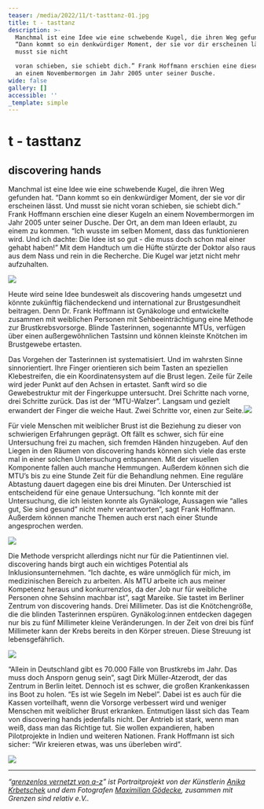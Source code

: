 ```yaml
---
teaser: /media/2022/11/t-tasttanz-01.jpg
title: t - tasttanz
description: >-
  Manchmal ist eine Idee wie eine schwebende Kugel, die ihren Weg gefunden hat.
  “Dann kommt so ein denkwürdiger Moment, der sie vor dir erscheinen lässt. Und
  musst sie nicht

  voran schieben, sie schiebt dich.” Frank Hoffmann erschien eine dieser Kugeln
  an einem Novembermorgen im Jahr 2005 unter seiner Dusche.
wide: false
gallery: []
accessible: ''
_template: simple
---
```


# t - tasttanz

## discovering hands

Manchmal ist eine Idee wie eine schwebende Kugel, die ihren Weg gefunden hat. “Dann kommt so ein denkwürdiger Moment, der sie vor dir erscheinen lässt. Und musst sie nicht voran schieben, sie schiebt dich.” Frank Hoffmann erschien eine dieser Kugeln an einem Novembermorgen im Jahr 2005 unter seiner Dusche. Der Ort, an dem man Ideen erlaubt, zu einem zu kommen. “Ich wusste im selben Moment, dass das funktionieren wird. Und ich dachte: Die Idee ist so gut - die muss doch schon mal einer gehabt haben!” Mit dem Handtuch um die Hüfte stürzte der Doktor also raus aus dem Nass und rein in die Recherche. Die Kugel war jetzt nicht mehr aufzuhalten.

![](/media/2022/11/01-1.jpg)

Heute wird seine Idee bundesweit als discovering hands umgesetzt und könnte zukünftig flächendeckend und international zur Brustgesundheit beitragen. Denn Dr. Frank Hoffmann ist Gynäkologe und entwickelte zusammen mit weiblichen Personen mit Sehbeeinträchtigung eine Methode zur Brustkrebsvorsorge. Blinde Tasterinnen, sogenannte MTUs, verfügen über einen außergewöhnlichen Tastsinn und können kleinste Knötchen im Brustgewebe ertasten.

Das Vorgehen der Tasterinnen ist systematisiert. Und im wahrsten Sinne sinnorientiert. Ihre Finger orientieren sich beim Tasten an speziellen Klebestreifen, die ein Koordinatensystem auf die Brust legen. Zeile für Zeile wird jeder Punkt auf den Achsen in ertastet. Sanft wird so die Gewebestruktur mit der Fingerkuppe untersucht. Drei Schritte nach vorne, drei Schritte zurück. Das ist der “MTU-Walzer”. Langsam und gezielt erwandert der Finger die weiche Haut. Zwei Schritte vor, einen zur Seite.![](/media/2022/11/02-1.jpg)

Für viele Menschen mit weiblicher Brust ist die Beziehung zu dieser von schwierigen Erfahrungen geprägt. Oft fällt es schwer, sich für eine Untersuchung frei zu machen, sich fremden Händen hinzugeben. Auf den Liegen in den Räumen von discovering hands können sich viele das erste mal in einer solchen Untersuchung entspannen. Mit der visuellen Komponente fallen auch manche Hemmungen. Außerdem können sich die MTU’s bis zu eine Stunde Zeit für die Behandlung nehmen. Eine reguläre Abtastung dauert dagegen eine bis drei Minuten. Der Unterschied ist entscheidend für eine genaue Untersuchung. “Ich konnte mit der Untersuchung, die ich leisten konnte als Gynäkologe, Aussagen wie “alles gut, Sie sind gesund” nicht mehr verantworten”, sagt Frank Hoffmann. Außerdem können manche Themen auch erst nach einer Stunde angesprochen werden.

![](/media/2022/11/03-1.jpg)

Die Methode verspricht allerdings nicht nur für die Patientinnen viel. discovering hands birgt auch ein wichtiges Potential als Inklusionsunternehmen. “Ich dachte, es wäre unmöglich für mich, im medizinischen Bereich zu arbeiten. Als MTU arbeite ich aus meiner Kompetenz heraus und konkurrenzlos, da der Job nur für weibliche Personen ohne Sehsinn machbar ist”, sagt Mareike. Sie tastet im Berliner Zentrum von discovering hands. Drei Millimeter. Das ist die Knötchengröße, die die blinden Tasterinnen erspüren. Gynäkolog:innen entdecken dagegen nur bis zu fünf Millimeter kleine Veränderungen. In der Zeit von drei bis fünf Millimeter kann der Krebs bereits in den Körper streuen. Diese Streuung ist lebensgefährlich.

![](/media/2022/11/04.jpg)

“Allein in Deutschland gibt es 70.000 Fälle von Brustkrebs im Jahr. Das muss doch Ansporn genug sein”, sagt Dirk Müller-Atzerodt, der das Zentrum in Berlin leitet. Dennoch ist es schwer, die großen Krankenkassen ins Boot zu holen. “Es ist wie Segeln im Nebel”. Dabei ist es auch für die Kassen vorteilhaft, wenn die Vorsorge verbessert wird und weniger Menschen mit weiblicher Brust erkranken. Entmutigen lässt sich das Team von discovering hands jedenfalls nicht. Der Antrieb ist stark, wenn man weiß, dass man das Richtige tut. Sie wollen expandieren, haben Pilotprojekte in Indien und weiteren Nationen. Frank Hoffmann ist sich sicher: “Wir kreieren etwas, was uns überleben wird”.

![](/media/2022/11/05.jpg)

---

_“_[_grenzenlos vernetzt von a-z_](/aktivitaeten/gsr-medienportal/grenzenlos-vernetzt/grenzenlos-vernetzt)_” ist Portraitprojekt von der Künstlerin_ [_Anika Krbetschek_](/aktivitaeten/gsr-medienportal/grenzenlos-vernetzt/www.anikakrb.com) _und dem Fotografen_ [_Maximilian Gödecke_](/aktivitaeten/gsr-medienportal/grenzenlos-vernetzt/www.max-goedecke.de)_, zusammen mit Grenzen sind relativ e.V.._
